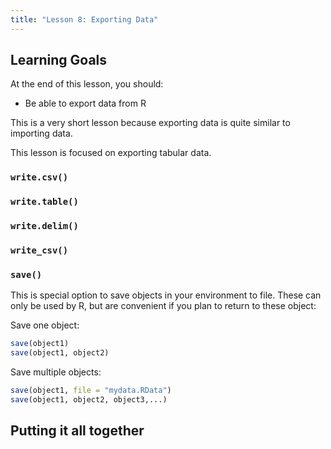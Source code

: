 ```yaml
---
title: "Lesson 8: Exporting Data"
---
```


::: {.callout-caution collapse="false"}
## Learning Goals

At the end of this lesson, you should: 

* Be able to export data from R
:::

This is a very short lesson because exporting data is quite similar to importing data. 

This lesson is focused on exporting tabular data. 

### `write.csv()`

### `write.table()`

### `write.delim()`

### `write_csv()`

### `save()`

This is special option to save objects in your environment to file. These can only be used by R, but are convenient if you plan to return to these object:

Save one object: 
```r
save(object1)
save(object1, object2)
```

Save multiple objects: 
```r
save(object1, file = "mydata.RData")
save(object1, object2, object3,...)
```

::: {.callout-tip}
## Putting it all together


:::

